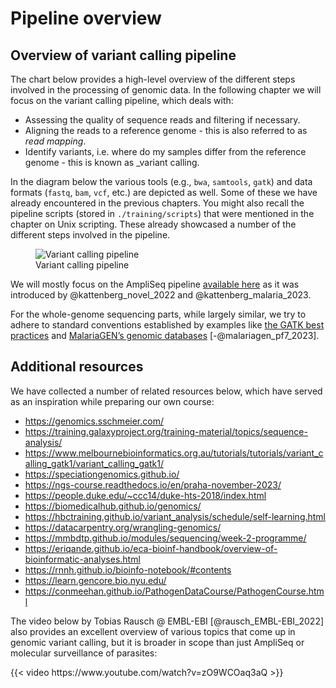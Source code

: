 # Pipeline overview

<!-- Bioinformatics tools and formats used in genomics and next-generation sequencing -->

## Overview of variant calling pipeline

The chart below provides a high-level overview of the different steps involved in the processing of genomic data. In the following chapter we will focus on the variant calling pipeline, which deals with:

- Assessing the quality of sequence reads and filtering if necessary.
- Aligning the reads to a reference genome - this is also referred to as _read mapping_.
- Identify variants, i.e. where do my samples differ from the reference genome - this is known as _variant calling.

In the diagram below the various tools (e.g., `bwa`, `samtools`, `gatk`) and data formats (`fastq`, `bam`, `vcf`, etc.) are depicted as well. Some of these we have already encountered in the previous chapters. You might also recall the pipeline scripts (stored in `./training/scripts`) that were mentioned in the chapter on Unix scripting. These already showcased a number of the different steps involved in the pipeline.

![Variant calling pipeline](../assets/d2-pipeline.svg){.no-lightbox}

::: {.callout-tip}

We will mostly focus on the AmpliSeq pipeline [available here](https://github.com/Ekattenberg/Plasmodium-AmpliSeq-Pipeline/tree/main) as it was introduced by @kattenberg_novel_2022 and @kattenberg_malaria_2023.

For the whole-genome sequencing parts, while largely similar, we try to adhere to standard conventions established by examples like [the GATK best practices](https://gatk.broadinstitute.org/hc/en-us) and [MalariaGEN's genomic databases](https://www.malariagen.net/wp-content/uploads/2023/11/Pf7-Details-of-bioinformatics-methods.pdf) [-@malariagen_pf7_2023].

:::

## Additional resources

We have collected a number of related resources below, which have served as an inspiration while preparing our own course:

- [https://genomics.sschmeier.com/](https://genomics.sschmeier.com/)
- [https://training.galaxyproject.org/training-material/topics/sequence-analysis/](https://training.galaxyproject.org/training-material/topics/sequence-analysis/)
- [https://www.melbournebioinformatics.org.au/tutorials/tutorials/variant_calling_gatk1/variant_calling_gatk1/](https://www.melbournebioinformatics.org.au/tutorials/tutorials/variant_calling_gatk1/variant_calling_gatk1/)
- [https://speciationgenomics.github.io/](https://speciationgenomics.github.io/)
- [https://ngs-course.readthedocs.io/en/praha-november-2023/](https://ngs-course.readthedocs.io/en/praha-november-2023/)
- [https://people.duke.edu/~ccc14/duke-hts-2018/index.html](https://people.duke.edu/~ccc14/duke-hts-2018/index.html)
- [https://biomedicalhub.github.io/genomics/](https://biomedicalhub.github.io/genomics/)
- [https://hbctraining.github.io/variant_analysis/schedule/self-learning.html](https://hbctraining.github.io/variant_analysis/schedule/self-learning.html)
- [https://datacarpentry.org/wrangling-genomics/](https://datacarpentry.org/wrangling-genomics/)
- [https://mmbdtp.github.io/modules/sequencing/week-2-programme/](https://mmbdtp.github.io/modules/sequencing/week-2-programme/)
- [https://eriqande.github.io/eca-bioinf-handbook/overview-of-bioinformatic-analyses.html](https://eriqande.github.io/eca-bioinf-handbook/overview-of-bioinformatic-analyses.html)
- [https://rnnh.github.io/bioinfo-notebook/#contents](https://rnnh.github.io/bioinfo-notebook/#contents)
- [https://learn.gencore.bio.nyu.edu/](https://learn.gencore.bio.nyu.edu/)
- [https://conmeehan.github.io/PathogenDataCourse/PathogenCourse.html](https://conmeehan.github.io/PathogenDataCourse/PathogenCourse.html)

<!-- TODO complete section on resources and citations for everything -->

The video below by Tobias Rausch \@ EMBL-EBI [@rausch_EMBL-EBI_2022] also provides an excellent overview of various topics that come up in genomic variant calling, but it is broader in scope than just AmpliSeq or molecular surveillance of parasites:

{{< video https://www.youtube.com/watch?v=zO9WCOaq3aQ >}}

<!-- TODO: section on data prep for practical sessions -->
